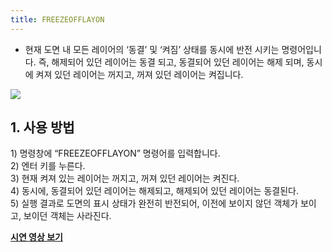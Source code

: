 ```yaml
---
title: FREEZEOFFLAYON
---
```



[image1]: ../../../../../assets/images/commands/freezeofflayon/image1.png

* 현재 도면 내 모든 레이어의 ‘동결’ 및 ‘켜짐’ 상태를 동시에 반전 시키는 명령어입니다. 즉, 해제되어 있던 레이어는 동결 되고, 동결되어 있던 레이어는 해제 되며, 동시에 켜져 있던 레이어는 꺼지고, 꺼져 있던 레이어는 켜집니다.

![][image1]

## **1\. 사용 방법**

1\) 명령창에 “FREEZEOFFLAYON” 명령어를 입력합니다.  
2\) 엔터 키를 누른다.  
3\) 현재 켜져 있는 레이어는 꺼지고, 꺼져 있던 레이어는 켜진다.  
4\) 동시에, 동결되어 있던 레이어는 해제되고, 해제되어 있던 레이어는 동결된다.  
5\) 실행 결과로 도면의 표시 상태가 완전히 반전되어, 이전에 보이지 않던 객체가 보이고, 보이던 객체는 사라진다.

[**<Icon name="youtube" class="emoji"/> 시연 영상 보기**]()
